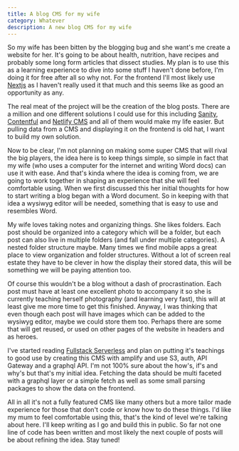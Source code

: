 ```yaml
---
title: A blog CMS for my wife
category: Whatever
description: A new blog CMS for my wife
---
```


So my wife has been bitten by the blogging bug and she want's me create a website for her. It's going to be about health, nutrition, have recipes and probably some long form articles that dissect studies. My plan is to use this as a learning experience to dive into some stuff I haven't done before, I'm doing it for free after all so why not. For the frontend I'll most likely use [Nextjs](https://nextjs.org/) as I haven't really used it that much and this seems like as good an opportunity as any. 

The real meat of the project will be the creation of the blog posts. There are a million and one different solutions I could use for this including [Sanity](https://www.sanity.io/), [Contentful](https://www.contentful.com/) and [Netlify CMS](https://www.netlifycms.org/) and all of them would make my life easier. But pulling data from a CMS and displaying it on the frontend is old hat, I want to build my own solution. 

Now to be clear, I'm not planning on making some super CMS that will rival the big players, the idea here is to keep things simple, so simple in fact that my wife (who uses a computer for the internet and writing Word docs) can use it with ease. And that's kinda where the idea is coming from, we are going to work together in shaping an experience that she will feel comfortable using. When we first discussed this her initial thoughts for how to start writing a blog began with a Word document. So in keeping with that idea a wysiwyg editor will be needed, something that is easy to use and resembles Word. 

My wife loves taking notes and organizing things. She likes folders. Each post should be organized into a category which will be a folder, but each post can also live in multiple folders (and fall under multiple categories). A nested folder structure maybe. Many times we find mobile apps a great place to view organization and folder structures. Without a lot of screen real estate they have to be clever in how the display their stored data, this will be something we will be paying attention too.

Of course this wouldn't be a blog without a dash of procrastination. Each post must have at least one excellent photo to accompany it so she is currently teaching herself photography (and learning very fast), this will at least give me more time to get this finished. Anyway, I was thinking that even though each post will have images which can be added to the wysiwyg editor, maybe we could store them too. Perhaps there are some that will get reused, or used on other pages of the website in headers and as heroes. 

I've started reading [Fullstack Serverless](https://www.oreilly.com/library/view/full-stack-serverless/9781492059882/) and plan on putting it's teachings to good use by creating this CMS with amplify and use S3, auth, API Gateway and a graphql API. I'm not 100% sure about the how's, if's and why's but that's my initial idea. Fetching the data should be multi faceted with a graphql layer or a simple fetch as well as some small parsing packages to show the data on the frontend. 

All in all it's not a fully featured CMS like many others but a more tailor made experience for those that don't code or know how to do these things. I'd like my mum to feel comfortable using this, that's the kind of level we're talking about here. I'll keep writing as I go and build this in public. So far not one line of code has been written and most likely the next couple of posts will be about refining the idea. Stay tuned!